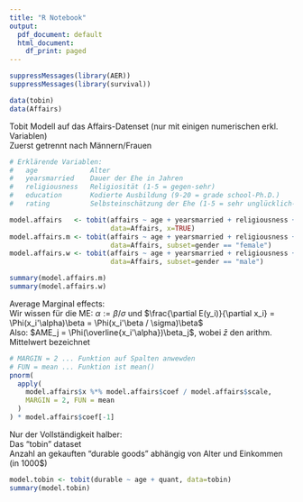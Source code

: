 ```yaml
---
title: "R Notebook"
output:
  pdf_document: default
  html_document:
    df_print: paged
---
```


```r
suppressMessages(library(AER))
suppressMessages(library(survival))

data(tobin)
data(Affairs)
```
  
  
Tobit Modell auf das Affairs-Datenset (nur mit einigen numerischen erkl. Variablen)  
Zuerst getrennt nach Männern/Frauen
```r
# Erklärende Variablen:
#   age             Alter
#   yearsmarried    Dauer der Ehe in Jahren
#   religiousness   Religiosität (1-5 = gegen-sehr)
#   education       Kodierte Ausbildung (9-20 = grade school-Ph.D.)
#   rating          Selbsteinschätzung der Ehe (1-5 = sehr unglücklich-sehr glücklich)      

model.affairs   <- tobit(affairs ~ age + yearsmarried + religiousness + education + rating,
                         data=Affairs, x=TRUE)
model.affairs.m <- tobit(affairs ~ age + yearsmarried + religiousness + education + rating,
                         data=Affairs, subset=gender == "female")
model.affairs.w <- tobit(affairs ~ age + yearsmarried + religiousness + education + rating,
                         data=Affairs, subset=gender == "male")

summary(model.affairs.m)
summary(model.affairs.w)
```
  
  
Average Marginal effects:  
Wir wissen für die ME: $\alpha := \beta / \sigma$ und $\frac{\partial E(y_i)}{\partial x_i} = \Phi(x_i'\alpha)\beta = \Phi(x_i'\beta / \sigma)\beta$  
Also: $AME_j = \Phi(\overline{x_i'\alpha})\beta_j$, wobei $\bar{z}$ den arithm. Mittelwert bezeichnet
```r
# MARGIN = 2 ... Funktion auf Spalten anwewden
# FUN = mean ... Funktion ist mean()
pnorm(
  apply(
    model.affairs$x %*% model.affairs$coef / model.affairs$scale,
    MARGIN = 2, FUN = mean
  )
) * model.affairs$coef[-1]
```
  
  
Nur der Vollständigkeit halber:  
Das "tobin" dataset  
Anzahl an gekauften "durable goods" abhängig von Alter und Einkommen (in 1000$)
```r
model.tobin <- tobit(durable ~ age + quant, data=tobin)
summary(model.tobin)
```
